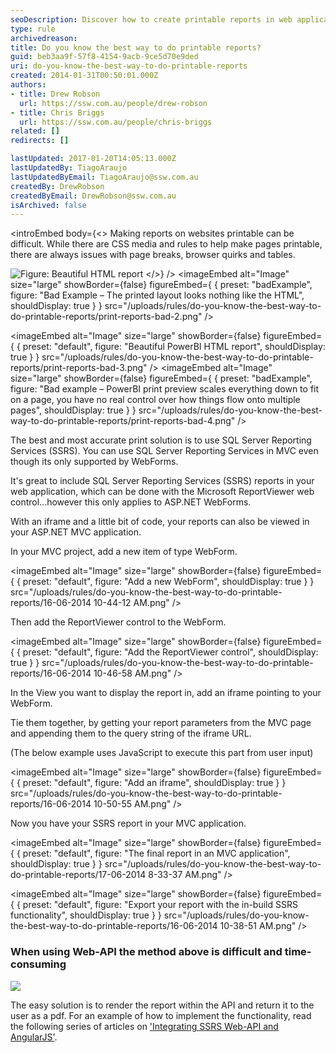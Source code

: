```yaml
---
seoDescription: Discover how to create printable reports in web applications using SQL Server Reporting Services (SSRS) seamlessly in your MVC projects.
type: rule
archivedreason:
title: Do you know the best way to do printable reports?
guid: beb3aa9f-57f8-4154-9acb-9ce5d70e9ded
uri: do-you-know-the-best-way-to-do-printable-reports
created: 2014-01-31T00:50:01.000Z
authors:
- title: Drew Robson
  url: https://ssw.com.au/people/drew-robson
- title: Chris Briggs
  url: https://ssw.com.au/people/chris-briggs
related: []
redirects: []

lastUpdated: 2017-01-20T14:05:13.000Z
lastUpdatedBy: TiagoAraujo
lastUpdatedByEmail: TiagoAraujo@ssw.com.au
createdBy: DrewRobson
createdByEmail: DrewRobson@ssw.com.au
isArchived: false
---
```


<introEmbed
  body={<>
Making reports on websites printable can be difficult. While there are CSS media and rules to help make pages printable, there are always issues with page breaks, browser quirks and tables.

![Figure: Beautiful HTML report](/uploads/rules/do-you-know-the-best-way-to-do-printable-reports/print-reports-bad-1.png)
  </>}
/>
<imageEmbed
  alt="Image"
  size="large"
  showBorder={false}
  figureEmbed={ {
    preset: "badExample",
    figure: "Bad Example – The printed layout looks nothing like the HTML",
    shouldDisplay: true
  } }
  src="/uploads/rules/do-you-know-the-best-way-to-do-printable-reports/print-reports-bad-2.png"
/>


<imageEmbed
  alt="Image"
  size="large"
  showBorder={false}
  figureEmbed={ {
    preset: "default",
    figure: "Beautiful PowerBI HTML report",
    shouldDisplay: true
  } }
  src="/uploads/rules/do-you-know-the-best-way-to-do-printable-reports/print-reports-bad-3.png"
/>
<imageEmbed
  alt="Image"
  size="large"
  showBorder={false}
  figureEmbed={ {
    preset: "badExample",
    figure: "Bad example – PowerBI print preview scales everything down to fit on a page, you have no real control over how things flow onto multiple pages",
    shouldDisplay: true
  } }
  src="/uploads/rules/do-you-know-the-best-way-to-do-printable-reports/print-reports-bad-4.png"
/>

The best and most accurate print solution is to use SQL Server Reporting Services (SSRS). You can use SQL Server Reporting Services in MVC even though its only supported by WebForms.

It's great to include  SQL Server Reporting Services (SSRS) reports in your web application, which can be done with the Microsoft ReportViewer web control...however this only applies to ASP.NET WebForms.

With an iframe and a little bit of code, your reports can also be viewed in your ASP.NET MVC application.

In your MVC project, add a new item of type WebForm.


<imageEmbed
  alt="Image"
  size="large"
  showBorder={false}
  figureEmbed={ {
    preset: "default",
    figure: "Add a new WebForm",
    shouldDisplay: true
  } }
  src="/uploads/rules/do-you-know-the-best-way-to-do-printable-reports/16-06-2014 10-44-12 AM.png"
/>

Then add the ReportViewer control to the WebForm.


<imageEmbed
  alt="Image"
  size="large"
  showBorder={false}
  figureEmbed={ {
    preset: "default",
    figure: "Add the ReportViewer control",
    shouldDisplay: true
  } }
  src="/uploads/rules/do-you-know-the-best-way-to-do-printable-reports/16-06-2014 10-46-58 AM.png"
/>

In the View you want to display the report in, add an iframe pointing to your WebForm.

Tie them together, by getting your report parameters from the MVC page and appending them to the query string of the iframe URL.

(The below example uses JavaScript to execute this part from user input)


<imageEmbed
  alt="Image"
  size="large"
  showBorder={false}
  figureEmbed={ {
    preset: "default",
    figure: "Add an iframe",
    shouldDisplay: true
  } }
  src="/uploads/rules/do-you-know-the-best-way-to-do-printable-reports/16-06-2014 10-50-55 AM.png"
/>

Now you have your SSRS report in your MVC application.


<imageEmbed
  alt="Image"
  size="large"
  showBorder={false}
  figureEmbed={ {
    preset: "default",
    figure: "The final report in an MVC application",
    shouldDisplay: true
  } }
  src="/uploads/rules/do-you-know-the-best-way-to-do-printable-reports/17-06-2014 8-33-37 AM.png"
/>


<imageEmbed
  alt="Image"
  size="large"
  showBorder={false}
  figureEmbed={ {
    preset: "default",
    figure: "Export your report with the in-build SSRS functionality",
    shouldDisplay: true
  } }
  src="/uploads/rules/do-you-know-the-best-way-to-do-printable-reports/16-06-2014 10-38-51 AM.png"
/>

### When using Web-API the method above is difficult and time-consuming

![](/uploads/rules/do-you-know-the-best-way-to-do-printable-reports/2015-04-29\_10-09-56-compressor.png)

The easy solution is to render the report within the API and return it to the user  as a pdf. For an example of how to implement the functionality, read the following series  of articles on ['Integrating SSRS Web-API and AngularJS'](http://blog.chrisbriggsy.com/the-first-step-towards-integration/).
